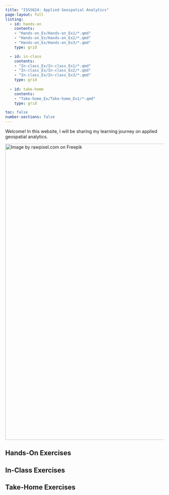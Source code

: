 ```yaml
---
title: "ISSS624: Applied Geospatial Analytics"
page-layout: full
listing:
  - id: hands-on
    contents:
    - "Hands-on_Ex/Hands-on_Ex1/*.qmd"
    - "Hands-on_Ex/Hands-on_Ex2/*.qmd"
    - "Hands-on_Ex/Hands-on_Ex3/*.qmd"
    type: grid 

  - id: in-class
    contents:
    - "In-class_Ex/In-class_Ex1/*.qmd"
    - "In-class_Ex/In-class_Ex2/*.qmd"
    - "In-class_Ex/In-class_Ex3/*.qmd"
    type: grid
    
  - id: take-home
    contents:
    - "Take-home_Ex/Take-home_Ex1/*.qmd"
    type: grid

toc: false 
number-sections: false
---
```


Welcome! In this website, I will be sharing my learning journey on applied geospatial analytics.

[![Image by rawpixel.com on Freepik](images/GIS_paranoic-01.png){fig-align="center" width="941"}](https://www.freepik.com/)

## Hands-On Exercises

::: {#hands-on}
:::

## In-Class Exercises

::: {#in-class}
:::

## Take-Home Exercises

::: {#take-home}
:::
